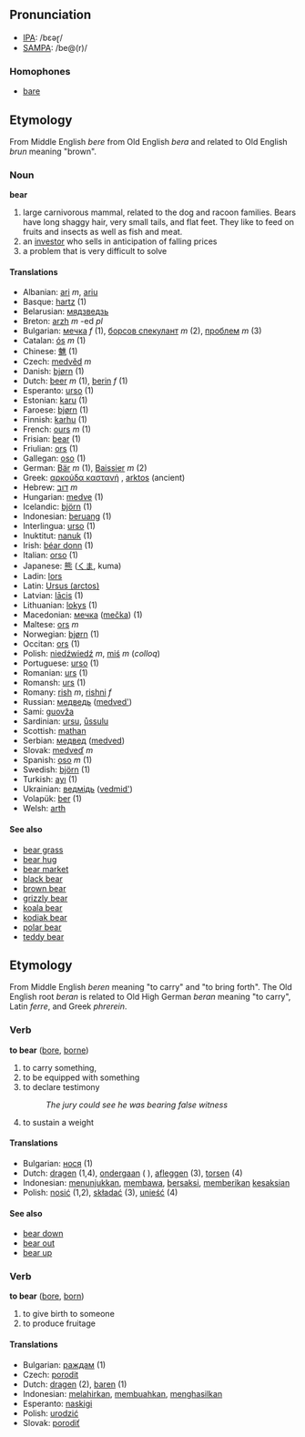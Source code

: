 == Pronunciation ==
*[[w:IPA|IPA]]: /bεəɽ/
*[[w:SAMPA|SAMPA]]: /be@(r)/

=== Homophones ===
*[[bare]]

== Etymology ==
From Middle English ''bere'' from Old English ''bera'' and related to Old English ''brun'' meaning &quot;brown&quot;.

=== Noun ===
'''bear'''

# large carnivorous mammal, related to the dog and racoon families. Bears have long shaggy hair, very small tails, and flat feet. They like to feed on fruits and insects as well as fish and meat. 
# an [[investor]] who sells in anticipation of falling prices
# a problem that is very difficult to solve

==== Translations ====
*Albanian: [[ari]] ''m'', [[ariu]]
*Basque: [[hartz]] (1)
*Belarusian: [[мядзведзь]]
*Breton: [[arzh]] ''m'' -ed ''pl''
*Bulgarian: [[мечка]] ''f'' (1), [[борсов спекулант]] ''m'' (2), [[проблем]] ''m'' (3)
*Catalan: [[ós]] ''m'' (1)
*Chinese: [[魋]] (1)
*Czech: [[medvěd]] ''m''
*Danish: [[bjørn]] (1)
*Dutch: [[beer]] ''m'' (1), [[berin]] ''f'' (1)
*Esperanto: [[urso]] (1)
*Estonian: [[karu]] (1)
*Faroese: [[bjørn]] (1)
*Finnish: [[karhu]] (1)
*French: [[ours]] ''m'' (1)
*Frisian: [[bear]] (1)
*Friulian: [[ors]] (1)
*Gallegan: [[oso]] (1)
*German: [[Bär]] ''m'' (1), [[Baissier]] ''m'' (2)
*Greek: [[αρκούδα καστανή]] '' '', [[arktos]] (ancient)
*Hebrew: [[דוב]] ''m''
*Hungarian: [[medve]] (1)
*Icelandic: [[björn]] (1)
*Indonesian: [[beruang]] (1)
*Interlingua: [[urso]] (1)
*Inuktitut: [[nanuk]] (1)
*Irish: [[béar donn]] (1)
*Italian: [[orso]] '' '' (1)
*Japanese: [[熊]] ([[くま]], kuma)
*Ladin: [[lors]]
*Latin: [[Ursus (arctos)]] '' ''
*Latvian: [[lācis]] (1)
*Lithuanian: [[lokys]] (1)
*Macedonian: [[мечка]] ([[mečka]]) (1)
*Maltese: [[ors]] ''m''
*Norwegian: [[bjørn]] (1)
*Occitan: [[ors]] (1)
*Polish: [[niedźwiedź]] ''m'', [[miś]] ''m'' (''colloq'')
*Portuguese: [[urso]] (1)
*Romanian: [[urs]] (1)
*Romansh: [[urs]] (1)
*Romany: [[rish]] ''m'', [[rishni]] ''f''
*Russian: [[медведь]] ([[medved']]) '' ''
*Sami: [[guovža]]
*Sardinian: [[ursu]], [[ůssulu]]
*Scottish: [[mathan]]
*Serbian: [[медвед]] ([[medved]])
*Slovak: [[medveď]]  ''m''
*Spanish: [[oso]] ''m'' (1)
*Swedish: [[björn]] (1)
*Turkish: [[ayı]] (1)
*Ukrainian: [[ведмідь]] ([[vedmid']])
*Volapük: [[ber]] (1)
*Welsh: [[arth]]

==== See also ====
*[[bear grass]]
*[[bear hug]]
*[[bear market]]
*[[black bear]]
*[[brown bear]]
*[[grizzly bear]]
*[[koala bear]]
*[[kodiak bear]]
*[[polar bear]]
*[[teddy bear]]

== Etymology ==
From Middle English ''beren'' meaning &quot;to carry&quot; and &quot;to bring forth&quot;. The Old English root ''beran'' is related to Old High German ''beran'' meaning &quot;to carry&quot;, Latin ''ferre'', and Greek ''phrerein''.

=== Verb ===
'''to bear''' ([[bore]], [[borne]])

# to carry something,
# to be equipped with something
# to declare testimony
#:''The jury could see he was bearing false witness''
# to sustain a weight

==== Translations ====
*Bulgarian: [[нося]] (1)
*Dutch: [[dragen]] (1,4), [[ondergaan]] ( ), [[afleggen]] (3), [[torsen]] (4)
*Indonesian: [[tunjuk|menunjukkan]], [[bawa|membawa]], [[saksi|bersaksi]], [[beri|memberikan]] [[saksi|kesaksian]]
*Polish: [[nosić]] (1,2), [[składać]] (3), [[unieść]] (4)

==== See also ====
*[[bear down]]
*[[bear out]]
*[[bear up]]

=== Verb ===
'''to bear''' ([[bore]], [[born]])

# to give birth to someone
# to produce fruitage

==== Translations ====
*Bulgarian: [[раждам]] (1)
*Czech: [[porodit]]
*Dutch: [[dragen]] (2), [[baren]] (1)
*Indonesian: [[lahir|melahirkan]], [[buah|membuahkan]], [[hasil|menghasilkan]]
*Esperanto: [[naskigi]]
*Polish: [[urodzić]]
*Slovak: [[porodiť]]